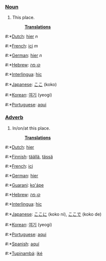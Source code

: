 ===[[Noun]]===
#This place.
#:'''[[Translation]]s'''

#:*[[Dutch]]: [[hier]] ''n''
#:*[[French]]: [[ici]] ''m''
#:*[[German]]: [[hier]] ''n''
#:*[[Hebrew]]: [[קן]],[[פה]]
#:*[[Interlingua]]: [[hic]]
#:*[[Japanese]]: [[ここ]] (koko)
#:*[[Korean]]: [[여기]] (yeogi)
#:*[[Portuguese]]: [[aqui]]


===[[Adverb]]===
#In/on/at this place.
#:'''[[Translation]]s'''

#:*[[Dutch]]: [[hier]]
#:*[[Finnish]]: [[täällä]], [[tässä]]
#:*[[French]]: [[ici]]
#:*[[German]]: [[hier]]
#:*[[Guarani]]: [[ko'ápe]]
#:*[[Hebrew]]: [[קן]],[[פה]]
#:*[[Interlingua]]: [[hic]]
#:*[[Japanese]]: [[ここ]]に (koko ni), [[ここ]]で (koko de)
#:*[[Korean]]: [[여기]] (yeogi)
#:*[[Portuguese]]: [[aqui]]
#:*[[Spanish]]: [[aquí]]
#:*[[Tupinambá]]: [[iké]]